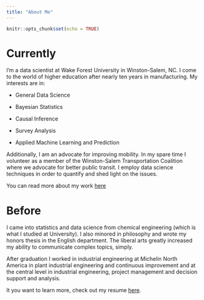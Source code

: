 ```yaml
---
title: "About Me"
---
```


```r
knitr::opts_chunk$set(echo = TRUE)
```

# Currently

I'm a data scientist at Wake Forest University in Winston-Salem, NC. I come to the world of higher education after nearly ten years in manufacturing. My interests are in: 

* General Data Science

* Bayesian Statistics

* Causal Inference

* Survey Analysis

* Applied Machine Learning and Prediction

Additionally, I am an advocate for improving mobility. In my spare time I volunteer as a member of the Winston-Salem Transportation Coalition where we advocate for better public transit. I employ data science techniques in order to quantify and shed light on the issues. 

You can read more about my work [here](presentations.html)

# Before

I came into statistics and data science from chemical engineering (which is what I studied at University). I also minored in philosophy and wrote my honors thesis in the English department. The liberal arts greatly increased my ability to communicate complex topics, simply. 

After graduation I worked in industrial engineering at Michelin North America in plant industrial engineering and continuous improvement and at the central level in industrial engineering, project management and decision support and analysis.

It you want to learn more, check out my resume [here](docs/dewittresume.pdf).
